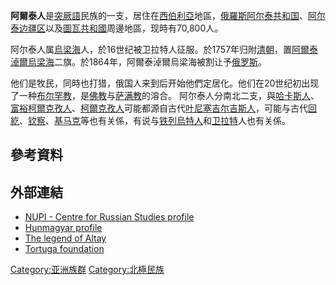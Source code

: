 {{infobox Ethnic group
|group = 阿爾泰人
|image = [[File:Altais.jpg|300px]]
|caption = 
|poptime = 100,000
|popplace = {{RUS}}[[阿爾泰共和國|阿爾泰共和國]]    64,000
|langs = [[阿爾泰語|阿爾泰語]]
|rels = [[藏傳佛教|藏傳佛教]]<ref>[http://www.sacredland.org/world_sites_pages/Golden_Mtns.html Golden Mountains, Altai Republic, Russia] {{webarchive|url=https://web.archive.org/web/20070813050725/http://www.sacredland.org/world_sites_pages/Golden_Mtns.html |date=2007-08-13 }}</ref>、[[東正教|東正教]]<ref>[http://igras.geonet.ru/alt/eng/exscur.htm Altay conference, 2003]</ref>、[[薩滿教|薩滿教]]
|related = 
}}

'''阿爾泰人'''是[[突厥語|突厥語]]民族的一支，居住在[[西伯利亞|西伯利亞]]地區，[[俄羅斯|俄羅斯]][[阿尔泰共和国|阿尔泰共和国]]、[[阿尔泰边疆区|阿尔泰边疆区]]以及[[圖瓦共和國|圖瓦共和國]]周邊地區，现時有70,800人。

阿尔泰人属[[烏梁海|烏梁海]]人，於16世纪被卫拉特人征服。於1757年归附[[清朝|清朝]]，置[[阿爾泰淖爾烏梁海|阿爾泰淖爾烏梁海]]二旗。於1864年，阿爾泰淖爾烏梁海被割让予[[俄罗斯|俄罗斯]]。

他们是牧民，同時也打猎，俄国人来到后开始他們定居化。他们在20世纪初出现了一种[[布尔罕教|布尔罕教]]，是[[佛教|佛教]]与[[萨满教|萨满教]]的溶合。
阿尔泰人分南北二支，與[[哈卡斯人|哈卡斯人]]、[[富裕柯爾克孜人|富裕柯爾克孜人]]、[[柯爾克孜人|柯爾克孜人]]可能都源自古代[[叶尼塞吉尔吉斯人|叶尼塞吉尔吉斯人]]，可能与古代[[回紇|回紇]]、[[钦察|钦察]]、[[基马克|基马克]]等也有关係，有说与[[铁列烏特人|铁列烏特人]]和[[卫拉特|卫拉特]]人也有关係。

== 參考資料 ==
{{reflist}}

== 外部連結 ==
* [https://web.archive.org/web/20060424083119/http://www.nupi.no/cgi-win/Russland/etnisk_b.exe?Altai NUPI - Centre for Russian Studies profile]
* [https://web.archive.org/web/20060427002649/http://www.hunmagyar.org/turan/altay/altay.html Hunmagyar profile]
* [https://web.archive.org/web/20041029145116/http://serp-k.ru/english/rustour/legenda.shtml The legend of Altay]
* [http://www.tortuga.com/foundation/altai/altai3.html Tortuga foundation] {{Wayback|url=http://www.tortuga.com/foundation/altai/altai3.html |date=20060917165614 }}

{{突厥语民族}}
{{俄羅斯民族}}

{{Authority control}}
[[Category:亚洲族群|Category:亚洲族群]]
[[Category:北極民族|Category:北極民族]]